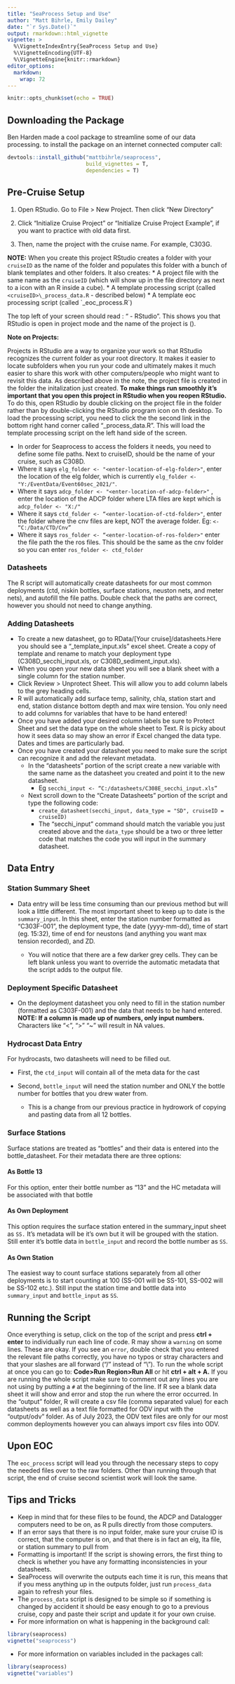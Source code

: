 ```yaml
---
title: "SeaProcess Setup and Use"
author: "Matt Bihrle, Emily Dailey"
date: "`r Sys.Date()`"
output: rmarkdown::html_vignette
vignette: >
  %\VignetteIndexEntry{SeaProcess Setup and Use}
  %\VignetteEncoding{UTF-8}
  %\VignetteEngine{knitr::rmarkdown}
editor_options: 
  markdown: 
    wrap: 72
---
```


```r
knitr::opts_chunk$set(echo = TRUE)
```

## Downloading the Package

Ben Harden made a cool package to streamline some of our data
processing. to install the package on an internet connected computer
call:

```r
devtools::install_github("mattbihrle/seaprocess", 
                         build_vignettes = T, 
                         dependencies = T)
```

## Pre-Cruise Setup

1.  Open RStudio. Go to File \> New Project. Then click "New Directory"

2.  Click "Initialize Cruise Project" or "Initialize Cruise Project
    Example", if you want to practice with old data first.

3.  Then, name the project with the cruise name. For example, C303G.

**NOTE:** When you create this project RStudio creates a folder with
your `cruiseID` as the name of the folder and populates this folder with
a bunch of blank templates and other folders. It also creates: \* A
project file with the same name as the `cruiseID` (which will show up in
the file directory as <cruiseID> next to a icon with an R inside a
cube). \* A template processing script (called
`<cruiseID>\_process_data.R` - described below) \* A template eoc
processing script (called \`<cruiseID>\_eoc_process.R\`)

The top left of your screen should read : "<your cruise ID> - RStudio".
This shows you that RStudio is open in project mode and the name of the
project is (<your cruiseID>).

**Note on Projects:**

Projects in RStudio are a way to organize your work so that RStudio
recognizes the current folder as your root directory. It makes it easier
to locate subfolders when you run your code and ultimately makes it much
easier to share this work with other computers/people who might want to
revisit this data. As described above in the note, the project file is
created in the folder the initalization just created. **To make things
run smoothly it's important that you open this project in RStudio when
you reopen RStudio.** To do this, open RStudio by double clicking on the
project file in the folder rather than by double-clicking the RStudio
program icon on th desktop. To load the processing script, you need to
click the the second link in the bottom right hand corner called
"<cruiseID>\_process_data.R". This will load the template processing
script on the left hand side of the screen.

-   In order for Seaprocess to access the folders it needs, you need to
    define some file paths. Next to cruiseID, should be the name of your
    cruise, such as C308D.
-   Where it says `elg_folder <- "<enter-location-of-elg-folder>"`,
    enter the location of the elg folder, which is currently
    `elg_folder <- "Y:/EventData/Event60sec_2021/"`.
-   Where it says `adcp_folder <- "<enter-location-of-adcp-folder>"` ,
    enter the location of the ADCP folder where LTA files are kept which
    is `adcp_folder <- "X:/"`
-   Where it says `ctd_folder <- “<enter-location-of-ctd-folder>"`,
    enter the folder where the cnv files are kept, NOT the average
    folder. Eg: `<- “C:/Data/CTD/Cnv”`
-   Where it says `ros_folder <- “<enter-location-of-ros-folder>"` enter
    the file path the the ros files. This should be the same as the cnv
    folder so you can enter `ros_folder <- ctd_folder`

### Datasheets

The R script will automatically create datasheets for our most common
deployments (ctd, niskin bottles, surface stations, neuston nets, and
meter nets), and autofill the file paths. Double check that the paths
are correct, however you should not need to change anything.

### Adding Datasheets

-   To create a new datasheet, go to RData/[Your cruise]/datasheets.Here
    you should see a "<cruiseID>\_template_input.xls" excel sheet.
    Create a copy of template and rename to match your deployment type
    (C308D_secchi_input.xls, or C308D_sediment_input.xls).
-   When you open your new data sheet you will see a blank sheet with a
    single column for the station number.
-   Click Review \> Unprotect Sheet. This will allow you to add column
    labels to the grey heading cells.
-   R will automatically add surface temp, salinity, chla, station start
    and end, station distance bottom depth and max wire tension. You
    only need to add columns for variables that have to be hand entered!
-   Once you have added your desired column labels be sure to Protect
    Sheet and set the data type on the whole sheet to Text. R is picky
    about how it sees data so may show an error if Excel changed the
    data type. Dates and times are particularly bad.
-   Once you have created your datasheet you need to make sure the
    script can recognize it and add the relevant metadata.
    -   In the "datasheets" portion of the script create a new variable
        with the same name as the datasheet you created and point it to
        the new datasheet.
        -   Eg `secchi_input <- “C:/datasheets/C308E_secchi_input.xls”`
    -   Next scroll down to the "Create Datasheets" portion of the
        script and type the following code:
        -   `create_datasheet(secchi_input, data_type = "SD", cruiseID = cruiseID)`
        -   The "secchi_input" command should match the variable you
            just created above and the `data_type` should be a two or
            three letter code that matches the code you will input in
            the summary datasheet.

## Data Entry

### Station Summary Sheet

-   Data entry will be less time consuming than our previous method but
    will look a little different. The most important sheet to keep up to
    date is the `summary_input`. In this sheet, enter the station number
    formatted as "C303F-001", the deployment type, the date
    (yyyy-mm-dd), time of start (eg. 15:32), time of end for neustons
    (and anything you want max tension recorded), and ZD.

    -   You will notice that there are a few darker grey cells. They can
        be left blank unless you want to override the automatic metadata
        that the script adds to the output file.

### Deployment Specific Datasheet

-   On the deployment datasheet you only need to fill in the station
    number (formatted as C303F-001) and the data that needs to be hand
    entered. **NOTE: If a column is made up of numbers, only input
    numbers.** Characters like "\<", "\>" "\~" will result in NA values.

### Hydrocast Data Entry

For hydrocasts, two datasheets will need to be filled out.

-   First, the `ctd_input` will contain all of the meta data for the
    cast

-   Second, `bottle_input` will need the station number and ONLY the
    bottle number for bottles that you drew water from.

    -   This is a change from our previous practice in hydrowork of
        copying and pasting data from all 12 bottles.

### Surface Stations

Surface stations are treated as "bottles" and their data is entered into
the bottle_datasheet. For their metadata there are three options:

#### As Bottle 13

For this option, enter their bottle number as "13" and the HC metadata
will be associated with that bottle

#### As Own Deployment

This option requires the surface station entered in the summary_input
sheet as `SS.` It's metadata will be it's own but it will be grouped
with the station. Still enter it's bottle data in `bottle_input` and
record the bottle number as `SS`.

#### As Own Station

The easiest way to count surface stations separately from all other
deployments is to start counting at 100 (SS-001 will be SS-101, SS-002
will be SS-102 etc.). Still input the station time and bottle data into
`summary_input` and `bottle_input` as `SS`.

## Running the Script

Once everything is setup, click on the top of the script and press
**ctrl + enter** to individually run each line of code. R may show a
`warning` on some lines. These are okay. If you see an `error`, double
check that you entered the relevant file paths correctly, you have no
typos or stray characters and that your slashes are all forward ("/"
instead of "\\"). To run the whole script at once you can go to:
**Code\>Run Region\>Run All** or hit **ctrl + alt + A.** If you are
running the whole script make sure to comment out any lines you are not
using by putting a `#` at the beginning of the line. If R see a blank
data sheet it will show and error and stop the run where the error
occurred. In the "output" folder, R will create a csv file (comma
separated value) for each datasheets as well as a text file formatted
for ODV input with the "output/odv" folder. As of July 2023, the ODV
text files are only for our most common deployments however you can
always import csv files into ODV.

## Upon EOC

The `eoc_process` script will lead you through the necessary steps to
copy the needed files over to the raw folders. Other than running
through that script, the end of cruise second scientist work will look
the same.

## Tips and Tricks

-   Keep in mind that for these files to be found, the ADCP and
    Datalogger computers need to be on, as R pulls directly from those
    computers.
-   If an error says that there is no input folder, make sure your
    cruise ID is correct, that the computer is on, and that there is in
    fact an elg, lta file, or station summary to pull from
-   Formatting is important! If the script is showing errors, the first
    thing to check is whether you have any formatting inconsistencies in
    your datasheets.
-   SeaProcess will overwrite the outputs each time it is run, this
    means that if you mess anything up in the outputs folder, just run
    `process_data` again to refresh your files.
-   The `process_data` script is designed to be simple so if something
    is changed by accident it should be easy enough to go to a previous
    cruise, copy and paste their script and update it for your own
    cruise.
-   For more information on what is happening in the background call:

```r
library(seaprocess)
vignette("seaprocess")
```

-   For more information on variables included in the packages call:

```r
library(seaprocess)
vignette("variables")
```
